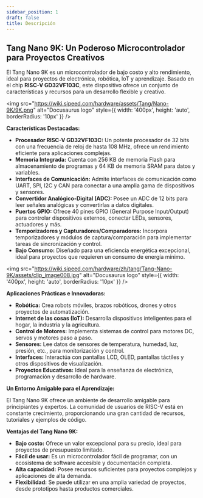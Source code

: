 ```yaml
---
sidebar_position: 1
draft: false
title: Descripción
---
```


## Tang Nano 9K: Un Poderoso Microcontrolador para Proyectos Creativos

El Tang Nano 9K es un microcontrolador de bajo costo y alto rendimiento, ideal para proyectos de electrónica, robótica, IoT y aprendizaje. Basado en el chip **RISC-V GD32VF103C**, este dispositivo ofrece un conjunto de características y recursos para un desarrollo flexible y creativo.

<img 
  src="https://wiki.sipeed.com/hardware/assets/Tang/Nano-9K/9K.png" 
  alt="Docusaurus logo" 
  style={{
    width: '400px',
    height: 'auto',
    borderRadius: '10px'
  }}
/>

**Características Destacadas:**

* **Procesador RISC-V GD32VF103C:**  Un potente procesador de 32 bits con una frecuencia de reloj de hasta 108 MHz, ofrece un rendimiento eficiente para aplicaciones complejas.
* **Memoria Integrada:**  Cuenta con 256 KB de memoria Flash para almacenamiento de programas y 64 KB de memoria SRAM para datos y variables.
* **Interfaces de Comunicación:**  Admite interfaces de comunicación como UART, SPI, I2C y CAN para conectar a una amplia gama de dispositivos y sensores.
* **Convertidor Analógico-Digital (ADC):**  Posee un ADC de 12 bits para leer señales analógicas y convertirlas a datos digitales.
* **Puertos GPIO:**  Ofrece 40 pines GPIO (General Purpose Input/Output) para controlar dispositivos externos, conectar LEDs, sensores, actuadores y más.
* **Temporizadores y Capturadores/Comparadores:**  Incorpora temporizadores y módulos de captura/comparación para implementar tareas de sincronización y control.
* **Bajo Consumo:**  Diseñado para una eficiencia energética excepcional, ideal para proyectos que requieren un consumo de energía mínimo.

<img 
  src="https://wiki.sipeed.com/hardware/zh/tang/Tang-Nano-9K/assets/clip_image008.jpg" 
  alt="Docusaurus logo" 
  style={{
    width: '400px',
    height: 'auto',
    borderRadius: '10px'
  }}
/>

**Aplicaciones Prácticas e Innovadoras:**

* **Robótica:** Crea robots móviles, brazos robóticos, drones y otros proyectos de automatización.
* **Internet de las cosas (IoT):** Desarrolla dispositivos inteligentes para el hogar, la industria y la agricultura.
* **Control de Motores:**  Implementa sistemas de control para motores DC, servos y motores paso a paso.
* **Sensores:**  Lee datos de sensores de temperatura, humedad, luz, presión, etc., para monitorización y control.
* **Interfaces:**  Interactúa con pantallas LCD, OLED, pantallas táctiles y otros dispositivos de visualización.
* **Proyectos Educativos:**  Ideal para la enseñanza de electrónica, programación y desarrollo de hardware.

**Un Entorno Amigable para el Aprendizaje:**

El Tang Nano 9K ofrece un ambiente de desarrollo amigable para principiantes y expertos.  La comunidad de usuarios de RISC-V está en constante crecimiento, proporcionando una gran cantidad de recursos, tutoriales y ejemplos de código. 

**Ventajas del Tang Nano 9K:**

* **Bajo costo:**  Ofrece un valor excepcional para su precio, ideal para proyectos de presupuesto limitado.
* **Fácil de usar:**  Es un microcontrolador fácil de programar, con un ecosistema de software accesible y documentación completa.
* **Alta capacidad:**  Posee recursos suficientes para proyectos complejos y aplicaciones de alta demanda.
* **Flexibilidad:**  Se puede utilizar en una amplia variedad de proyectos, desde prototipos hasta productos comerciales.
